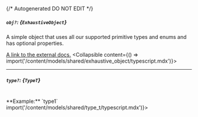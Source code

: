 {/* Autogenerated DO NOT EDIT  */}

##### `obj?`: *{`ExhaustiveObject`}*
A simple object that uses all our supported primitive types and enums and has optional properties.

[A link to the external docs.](https://docs.speakeasyapi.dev)
<Collapsible content={() => import('/content/models/shared/exhaustive_object/typescript.mdx')}>
</Collapsible>

---
##### `type?`: *{`TypeT`}*
<br/>
**Example:** `type1`
<Collapsible content={() => import('/content/models/shared/type_t/typescript.mdx')}>
</Collapsible>


